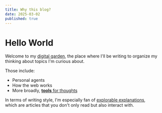 ```yaml
---
title: Why this blog?
date: 2025-03-02
published: true
---
```


<GoHome/>

# Hello World

Welcome to my [digital garden](https://maggieappleton.com/garden-history/), the place where I'll be writing to organize my thinking about topics I'm curious about.

Those include:
- Personal agents
- How the web works
- More broadly, [**tools** for thoughts](https://maggieappleton.com/tools-for-thought/)

In terms of writing style, I'm especially fan of [explorable explanations](https://worrydream.com/ExplorableExplanations/), which are articles that you don't only read but also interact with.